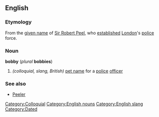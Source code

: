 ==English==


===Etymology===
From the [[given name]] of [[w:Robert Peel|Sir Robert Peel]], who [[establish]]ed [[London]]'s [[police]] force.

===Noun===
'''bobby''' (''plural'' '''bobbies''')

#''(colloquial, slang, British)'' [[pet name]] for a [[police]] [[officer]]

===See also===
*[[Peeler]]

[[Category:Colloquial]]
[[Category:English nouns]]
[[Category:English slang]]
[[Category:Dated]]